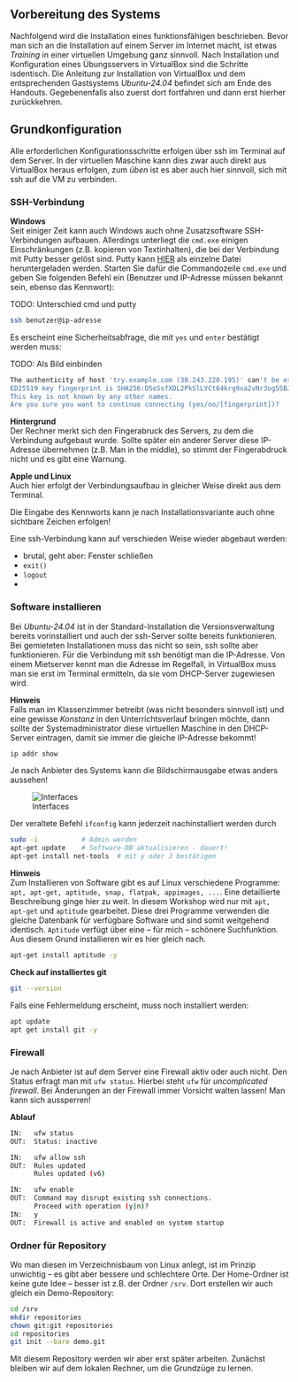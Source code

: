 ## Vorbereitung des Systems

Nachfolgend wird die Installation eines funktionsfähigen \gitservers
beschrieben. Bevor man sich an die Installation auf einem Server
im Internet macht, ist etwas *Training* in einer virtuellen Umgebung
ganz sinnvoll. Nach Installation und Konfiguration eines Übungsservers 
in VirtualBox sind die Schritte isdentisch. 
Die Anleitung zur Installation von VirtualBox 
und dem entsprechenden Gastsystems *Ubuntu-24.04* befindet sich am Ende 
des Handouts. Gegebenenfalls also zuerst dort fortfahren und dann erst 
hierher zurückkehren.

## Grundkonfiguration
Alle erforderlichen Konfigurationsschritte erfolgen über ssh im Terminal auf dem Server.
In der virtuellen Maschine kann dies zwar auch direkt aus VirtualBox heraus erfolgen, 
zum *üben* ist es aber auch hier sinnvoll, sich mit ssh auf die VM zu verbinden.

### SSH-Verbindung
**Windows**  
Seit einiger Zeit kann auch Windows auch ohne Zusatzsoftware SSH-Verbindungen 
aufbauen. Allerdings unterliegt die `cmd.exe` einigen Einschränkungen
(z.B. kopieren von Textinhalten), die bei der Verbindung mit Putty besser gelöst
sind. Putty kann [HIER](TODO) als einzelne Datei heruntergeladen werden.
Starten Sie dafür die Commandozeile `cmd.exe` und geben Sie folgenden
Befehl ein (Benutzer und IP-Adresse müssen bekannt sein, ebenso das Kennwort):

TODO: Unterschied cmd und putty

```bash
ssh benutzer@ip-adresse 
```

Es erscheint eine Sicherheitsabfrage, die mit `yes` und `enter` bestätigt werden muss:

TODO: Als Bild einbinden

```bash
The authenticity of host 'try.example.com (38.243.220.195)' can't be established.
ED25519 key fingerprint is SHA256:DSeSsfXDL2PkSlLYCt64krg9xa2vNr3og5SBJzZ/WNk.
This key is not known by any other names.
Are you sure you want to continue connecting (yes/no/[fingerprint])?
```

\samplestart
**Hintergrund**  
Der Rechner merkt sich den Fingerabruck des Servers, zu dem die Verbindung
aufgebaut wurde. Sollte später ein anderer Server diese IP-Adresse übernehmen
(z.B. Man in the middle), so stimmt der Fingerabdruck nicht und es gibt eine
Warnung.
\sampleend

**Apple und Linux**  
Auch hier erfolgt der Verbindungsaufbau in gleicher Weise direkt aus dem Terminal.

Die Eingabe des Kennworts kann je nach Installationsvariante auch ohne 
sichtbare Zeichen erfolgen!

Eine ssh-Verbindung kann auf verschieden Weise wieder abgebaut werden:

* brutal, geht aber: Fenster schließen
* `exit()` 
* `logout`
* \strg{d}


### Software installieren
Bei *Ubuntu-24.04* ist in der Standard-Installation die Versionsverwaltung \git
bereits vorinstalliert und auch der ssh-Server sollte bereits funktionieren.
Bei gemieteten Installationen muss das nicht so sein, ssh sollte aber funktionieren.
Für die Verbindung mit ssh benötigt man die IP-Adresse. Von einem Mietserver kennt man
die Adresse im Regelfall, in VirtualBox muss man sie erst im Terminal ermitteln, da sie 
vom DHCP-Server zugewiesen wird.

\samplestart
**Hinweis**  
Falls man \git im Klassenzimmer betreibt (was nicht besonders sinnvoll ist)
und eine gewisse *Konstanz* in den Unterrichtsverlauf bringen möchte, 
dann sollte der Systemadministrator diese virtuellen Maschine 
in den DHCP-Server eintragen, damit sie immer die gleiche IP-Adresse
bekommt!
\sampleend

```bash
ip addr show
```

Je nach Anbieter des Systems kann die Bildschirmausgabe etwas anders aussehen!

![Interfaces](bilder/inst/interfaces.png)

Der veraltete Befehl `ifconfig` kann jederzeit nachinstalliert werden durch

```bash
sudo -i           # Admin werden
apt-get update    # Software-DB aktualisieren - dauert!
apt-get install net-tools  # mit y oder J bestätigen
```

\samplestart
**Hinweis**  
Zum Installieren von Software gibt es auf Linux verschiedene
Programme: `apt, apt-get, aptitude, snap, flatpak, appimages, ...`.
Eine detaillierte Beschreibung ginge hier zu weit. In diesem
Workshop wird nur mit `apt, apt-get` und `aptitude` gearbeitet.
Diese drei Programme verwenden die gleiche Datenbank für 
verfügbare Software und sind somit weitgehend identisch. `Aptitude`
verfügt über eine -- für mich -- schönere Suchfunktion. Aus diesem Grund 
installieren wir es hier gleich nach. 
\sampleend

```bash
apt-get install aptitude -y
```

**Check auf installiertes git**  
```bash
git --version
```

Falls eine Fehlermeldung erscheint, muss \git noch installiert werden:

```bash
apt update 
apt get install git -y
```



### Firewall
Je nach Anbieter ist auf dem Server eine Firewall aktiv oder auch nicht.
Den Status erfragt man mit `ufw status`. Hierbei steht `ufw` für *uncomplicated firewall*.
Bei Änderungen an der Firewall immer Vorsicht walten lassen! Man kann sich aussperren!

**Ablauf**  

```bash
IN:   ufw status
OUT:  Status: inactive

IN:   ufw allow ssh 
OUT:  Rules updated
      Rules updated (v6)

IN:   ufw enable
OUT:  Command may disrupt existing ssh connections. 
      Proceed with operation (y|n)?
IN:   y
OUT:  Firewall is active and enabled on system startup
```

### Ordner für Repository
Wo man diesen im Verzeichnisbaum von Linux anlegt, ist im Prinzip
unwichtig -- es gibt aber bessere und schlechtere Orte. Der Home-Ordner
ist keine gute Idee -- besser ist z.B. der Ordner `/srv`. Dort erstellen
wir auch gleich ein Demo-Repository:

```bash
cd /srv 
mkdir repositories
chown git:git repositories 
cd repositories
git init --bare demo.git
```

Mit diesem Repository werden wir aber erst später arbeiten. Zunächst 
bleiben wir auf dem lokalen Rechner, um die Grundzüge zu lernen.

